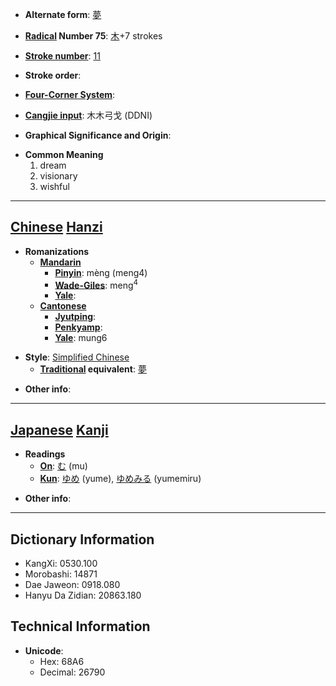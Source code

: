 * '''Alternate form''': [[夢]]

* '''[[Wiktionary:Chinese radical index| Radical]] Number 75''': [[Wiktionary:Chinese radical index 木|木]]+7 strokes

* '''[[Wiktionary:Chinese total strokes index|Stroke number]]''': [[Wiktionary:Chinese total strokes index 11|11]]

* '''Stroke order''': 

* '''[[Wiktionary:Chinese four corner index|Four-Corner System]]''': 

* '''[[Wiktionary:Chinese Cangjie index|Cangjie input]]''': 木木弓戈 (DDNI)

* '''Graphical Significance and Origin''': 

* '''Common Meaning'''
*#dream
*# visionary
*# wishful


----

== [[Chinese]] [[Hanzi]] ==

* '''Romanizations'''
** '''[[Mandarin]]'''
*** '''[[Pinyin]]''': mèng (meng4)
*** '''[[Wade-Giles]]''': meng<sup>4</sup>
*** '''[[Yale]]''': 
** '''[[Cantonese]]'''
*** '''[[Jyutping]]''':
*** '''[[Penkyamp]]''': 
*** '''[[Yale]]''': mung6

* '''Style''': [[Simplified Chinese]] 
** '''[[Traditional Chinese|Traditional]] equivalent''': [[夢]]

* '''Other info''': 

----

== [[Japanese]] [[Kanji]] ==

* '''Readings'''
** '''[[On]]''': [[む]] (mu)
** '''[[Kun]]''': [[ゆめ]] (yume), [[ゆめみる]] (yumemiru)

* '''Other info''':  

----

== Dictionary Information ==

* KangXi: 0530.100
* Morobashi: 14871
* Dae Jaweon: 0918.080
* Hanyu Da Zidian: 20863.180

== Technical Information ==

* '''Unicode''':
** Hex: 68A6
** Decimal: 26790